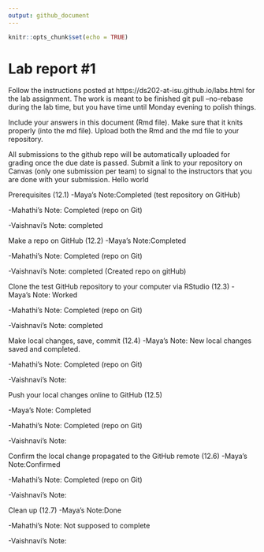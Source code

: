 ```yaml
---
output: github_document
---
```


<!-- README.md is generated from README.Rmd. Please edit the README.Rmd file -->


```r
knitr::opts_chunk$set(echo = TRUE)
```

# Lab report #1

Follow the instructions posted at https://ds202-at-isu.github.io/labs.html for the lab assignment. The work is meant to be finished git pull --no-rebase
during the lab time, but you have time until Monday evening to polish things.

Include your answers in this document (Rmd file). Make sure that it knits properly (into the md file). Upload both the Rmd and the md file to your repository.  

All submissions to the github repo will be automatically uploaded for grading once the due date is passed.
Submit a link to your repository on Canvas (only one submission per team) to signal to the instructors that you are done with your submission.
Hello world

Prerequisites (12.1)
-Maya's Note:Completed (test repository on GitHub)

-Mahathi's Note: Completed (repo on Git)

-Vaishnavi's Note: completed

Make a repo on GitHub (12.2)
-Maya's Note:Completed 

-Mahathi's Note: Completed (repo on Git)

-Vaishnavi's Note: completed (Created repo on gitHub)


Clone the test GitHub repository to your computer via RStudio (12.3)
-Maya's Note: Worked

-Mahathi's Note: Completed (repo on Git)

-Vaishnavi's Note: completed


Make local changes, save, commit (12.4)
-Maya's Note: New local changes saved and completed.

-Mahathi's Note: Completed (repo on Git)

-Vaishnavi's Note:


Push your local changes online to GitHub (12.5)

-Maya's Note: Completed
 
-Mahathi's Note: Completed (repo on Git)

-Vaishnavi's Note:


Confirm the local change propagated to the GitHub remote (12.6)
-Maya's Note:Confirmed 

-Mahathi's Note: Completed (repo on Git)

-Vaishnavi's Note:


Clean up (12.7)
-Maya's Note:Done 

-Mahathi's Note: Not supposed to complete

-Vaishnavi's Note:



